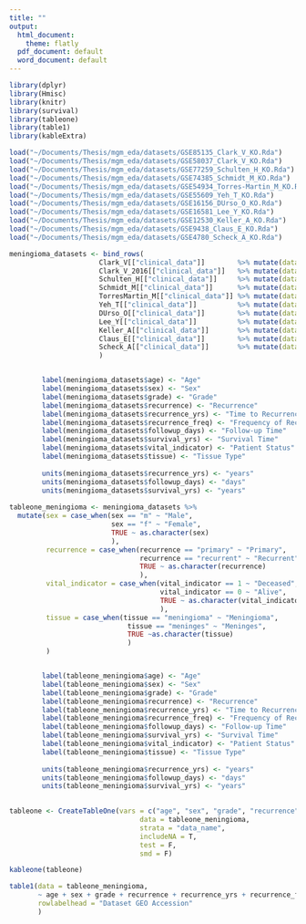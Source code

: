 ```yaml
---
title: ""
output:
  html_document: 
    theme: flatly
  pdf_document: default
  word_document: default
---
```


<style>
body {
    position: absolute;
    left: 0px;}
</style>

```r
library(dplyr)
library(Hmisc)
library(knitr)
library(survival)
library(tableone)
library(table1)
library(kableExtra)
```


```r
load("~/Documents/Thesis/mgm_eda/datasets/GSE85135_Clark_V_KO.Rda")
load("~/Documents/Thesis/mgm_eda/datasets/GSE58037_Clark_V_KO.Rda")
load("~/Documents/Thesis/mgm_eda/datasets/GSE77259_Schulten_H_KO.Rda")
load("~/Documents/Thesis/mgm_eda/datasets/GSE74385_Schmidt_M_KO.Rda")
load("~/Documents/Thesis/mgm_eda/datasets/GSE54934_Torres-Martin_M_KO.Rda")
load("~/Documents/Thesis/mgm_eda/datasets/GSE55609_Yeh_T_KO.Rda")
load("~/Documents/Thesis/mgm_eda/datasets/GSE16156_DUrso_O_KO.Rda")
load("~/Documents/Thesis/mgm_eda/datasets/GSE16581_Lee_Y_KO.Rda")
load("~/Documents/Thesis/mgm_eda/datasets/GSE12530_Keller_A_KO.Rda")
load("~/Documents/Thesis/mgm_eda/datasets/GSE9438_Claus_E_KO.Rda")
load("~/Documents/Thesis/mgm_eda/datasets/GSE4780_Scheck_A_KO.Rda")

```



```r
meningioma_datasets <- bind_rows(
                      Clark_V[["clinical_data"]]        %>% mutate(data_name = "GSE58037") %>% select(-c(1,2)) %>% as.data.frame(),
                      Clark_V_2016[["clinical_data"]]   %>% mutate(data_name = "GSE85135") %>% select(-c(1,2)) %>% as.data.frame(),
                      Schulten_H[["clinical_data"]]     %>% mutate(data_name = "GSE77259") %>% select(-c(1,2)) %>% as.data.frame(),
                      Schmidt_M[["clinical_data"]]      %>% mutate(data_name = "GSE74385") %>% select(-c(1,2)) %>% as.data.frame(),
                      TorresMartin_M[["clinical_data"]] %>% mutate(data_name = "GSE54934") %>% select(-c(1,2)) %>% as.data.frame(),
                      Yeh_T[["clinical_data"]]          %>% mutate(data_name = "GSE55609") %>% select(-c(1,2)) %>% as.data.frame(),
                      DUrso_O[["clinical_data"]]        %>% mutate(data_name = "GSE16165") %>% select(-c(1,2)) %>% as.data.frame(),
                      Lee_Y[["clinical_data"]]          %>% mutate(data_name = "GSE16581") %>% select(-c(1,2)) %>% as.data.frame(),
                      Keller_A[["clinical_data"]]       %>% mutate(data_name = "GSE12530") %>% select(-c(1,2)) %>% as.data.frame(),
                      Claus_E[["clinical_data"]]        %>% mutate(data_name = "GSE9438") %>% select(-c(1,2)) %>% as.data.frame(),
                      Scheck_A[["clinical_data"]]       %>% mutate(data_name = "GSE4780") %>% select(-c(1,2)) %>% as.data.frame()
                      )


        label(meningioma_datasets$age) <- "Age"
        label(meningioma_datasets$sex) <- "Sex"
        label(meningioma_datasets$grade) <- "Grade"
        label(meningioma_datasets$recurrence) <- "Recurrence"
        label(meningioma_datasets$recurrence_yrs) <- "Time to Recurrence"
        label(meningioma_datasets$recurrence_freq) <- "Frequency of Recurrence"
        label(meningioma_datasets$followup_days) <- "Follow-up Time"
        label(meningioma_datasets$survival_yrs) <- "Survival Time"
        label(meningioma_datasets$vital_indicator) <- "Patient Status"
        label(meningioma_datasets$tissue) <- "Tissue Type"
        
        units(meningioma_datasets$recurrence_yrs) <- "years"
        units(meningioma_datasets$followup_days) <- "days"
        units(meningioma_datasets$survival_yrs) <- "years"
        
tableone_meningioma <- meningioma_datasets %>% 
  mutate(sex = case_when(sex == "m" ~ "Male", 
                         sex == "f" ~ "Female",
                         TRUE ~ as.character(sex)
                         ),
         recurrence = case_when(recurrence == "primary" ~ "Primary",
                                recurrence == "recurrent" ~ "Recurrent",
                                TRUE ~ as.character(recurrence)
                                ),
         vital_indicator = case_when(vital_indicator == 1 ~ "Deceased",
                                     vital_indicator == 0 ~ "Alive",
                                     TRUE ~ as.character(vital_indicator)
                                     ),
         tissue = case_when(tissue == "meningioma" ~ "Meningioma",
                             tissue == "meninges" ~ "Meninges",
                             TRUE ~as.character(tissue)
                             )
         )


        label(tableone_meningioma$age) <- "Age"
        label(tableone_meningioma$sex) <- "Sex"
        label(tableone_meningioma$grade) <- "Grade"
        label(tableone_meningioma$recurrence) <- "Recurrence"
        label(tableone_meningioma$recurrence_yrs) <- "Time to Recurrence"
        label(tableone_meningioma$recurrence_freq) <- "Frequency of Recurrence"
        label(tableone_meningioma$followup_days) <- "Follow-up Time"
        label(tableone_meningioma$survival_yrs) <- "Survival Time"
        label(tableone_meningioma$vital_indicator) <- "Patient Status"
        label(tableone_meningioma$tissue) <- "Tissue Type"
        
        units(tableone_meningioma$recurrence_yrs) <- "years"
        units(tableone_meningioma$followup_days) <- "days"
        units(tableone_meningioma$survival_yrs) <- "years"
        
```

```r
tableone <- CreateTableOne(vars = c("age", "sex", "grade", "recurrence", "recurrence_yrs", "recurrence_freq", "followup_days", "survival_yrs", "vital_status", "tissue", "progression"),
                                data = tableone_meningioma,
                                strata = "data_name",
                                includeNA = T,
                                test = F,
                                smd = F)

kableone(tableone)
```

```r



table1(data = tableone_meningioma, 
       ~ age + sex + grade + recurrence + recurrence_yrs + recurrence_freq + followup_days + survival_yrs + vital_indicator + tissue | data_name,
       rowlabelhead = "Dataset GEO Accession"
       )

```







